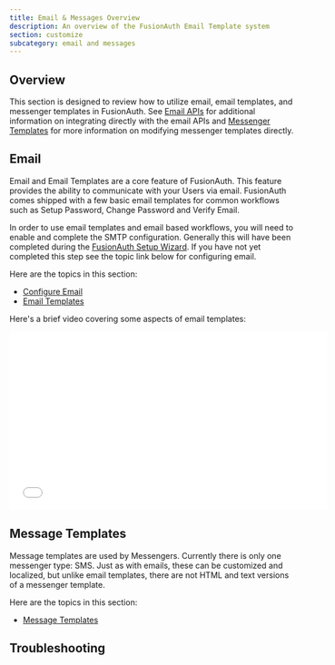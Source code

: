 ```yaml
---
title: Email & Messages Overview
description: An overview of the FusionAuth Email Template system
section: customize
subcategory: email and messages
---
```


## Overview

This section is designed to review how to utilize email, email templates, and messenger templates in FusionAuth. See [Email APIs](/docs/apis/emails) for additional information on integrating directly with the email APIs and [Messenger Templates](/docs/apis/messengers/overview) for more information on modifying messenger templates directly.

## Email

Email and Email Templates are a core feature of FusionAuth. This feature provides the ability to communicate with your Users via email. FusionAuth
comes shipped with a few basic email templates for common workflows such as Setup Password, Change Password and Verify Email.

In order to use email templates and email based workflows, you will need to enable and complete the SMTP configuration. Generally this will
have been completed during the [FusionAuth Setup Wizard](/docs/get-started/run-in-the-cloud/setup-wizard). If you have not yet completed this step see the topic
link below for configuring email.

Here are the topics in this section:

* [Configure Email](/docs/customize/email-and-messages/configure-email)
* [Email Templates](/docs/customize/email-and-messages/email-templates)

Here's a brief video covering some aspects of email templates:

<iframe allowfullscreen="" frameborder="0" width="560" height="315" src="//www.youtube.com/embed/3xQyIq9p4DQ?rel=0" enablejsapi="true" data-gtm-yt-inspected-8="true"></iframe>

## Message Templates

Message templates are used by Messengers. Currently there is only one messenger type: SMS. Just as with emails, these can be customized and localized, but unlike email templates, there are not HTML and text versions of a messenger template.

Here are the topics in this section:

* [Message Templates](/docs/customize/email-and-messages/message-templates)

## Troubleshooting

<EmailTroubleshooting />
